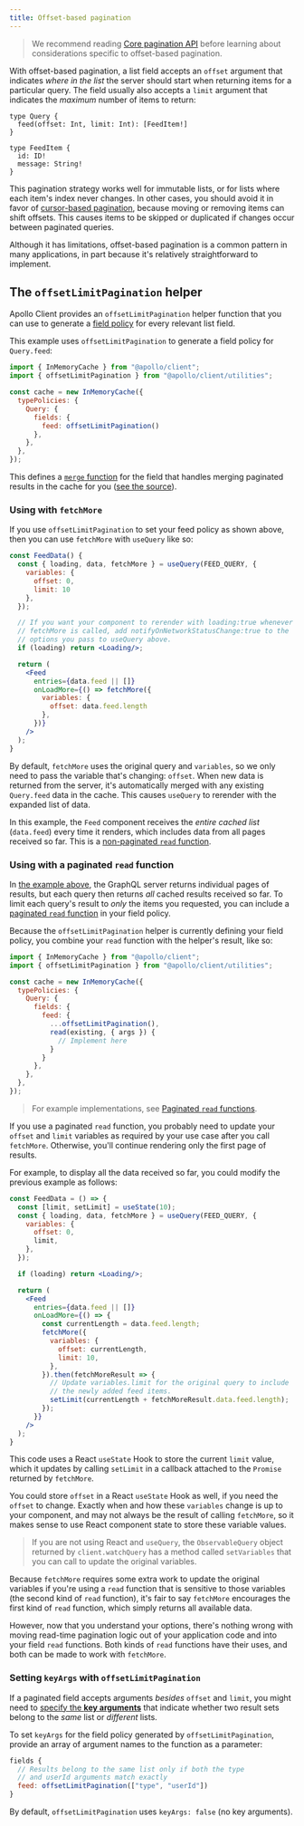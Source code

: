 ```yaml
---
title: Offset-based pagination
---
```


> We recommend reading [Core pagination API](./core-api) before learning about considerations specific to offset-based pagination.

With offset-based pagination, a list field accepts an `offset` argument that indicates _where in the list_ the server should start when returning items for a particular query. The field usually also accepts a `limit` argument that indicates the _maximum_ number of items to return:

```graphql{2}
type Query {
  feed(offset: Int, limit: Int): [FeedItem!]
}

type FeedItem {
  id: ID!
  message: String!
}
```

This pagination strategy works well for immutable lists, or for lists where each item's index never changes. In other cases, you should avoid it in favor of [cursor-based pagination](./cursor-based/), because moving or removing items can shift offsets. This causes items to be skipped or duplicated if changes occur between paginated queries.

Although it has limitations, offset-based pagination is a common pattern in many applications, in part because it's relatively straightforward to implement.

## The `offsetLimitPagination` helper

Apollo Client provides an `offsetLimitPagination` helper function that you can use to generate a [field policy](../caching/cache-field-behavior/) for every relevant list field.

This example uses `offsetLimitPagination` to generate a field policy for `Query.feed`:

```js{2,8}:title=index.js
import { InMemoryCache } from "@apollo/client";
import { offsetLimitPagination } from "@apollo/client/utilities";

const cache = new InMemoryCache({
  typePolicies: {
    Query: {
      fields: {
        feed: offsetLimitPagination()
      },
    },
  },
});
```

This defines a [`merge` function](../caching/cache-field-behavior/#the-merge-function) for the field that handles merging paginated results in the cache for you ([see the source](https://github.com/apollographql/apollo-client/blob/main/src/utilities/policies/pagination.ts#L33-L49)).



### Using with `fetchMore`

If you use `offsetLimitPagination` to set your feed policy as shown above, then you can use `fetchMore` with `useQuery` like so:

```jsx{17-21}:title=FeedData.jsx
const FeedData() {
  const { loading, data, fetchMore } = useQuery(FEED_QUERY, {
    variables: {
      offset: 0,
      limit: 10
    },
  });

  // If you want your component to rerender with loading:true whenever
  // fetchMore is called, add notifyOnNetworkStatusChange:true to the
  // options you pass to useQuery above.
  if (loading) return <Loading/>;

  return (
    <Feed
      entries={data.feed || []}
      onLoadMore={() => fetchMore({
        variables: {
          offset: data.feed.length
        },
      })}
    />
  );
}
```

By default, `fetchMore` uses the original query and `variables`, so we only need to pass the variable that's changing: `offset`. When new data is returned from the server, it's automatically merged with any existing `Query.feed` data in the cache. This causes `useQuery` to rerender with the expanded list of data.

In this example, the `Feed` component receives the _entire cached list_ (`data.feed`) every time it renders, which includes data from all pages received so far. This is a [non-paginated `read` function](./core-api/#non-paginated-read-functions).

### Using with a paginated `read` function

In [the example above](#using-with-fetchmore), the GraphQL server returns individual pages of results, but each query then returns _all_ cached results received so far. To limit each query's result to _only_ the items you requested, you can include a [paginated `read` function](./core-api/#paginated-read-functions) in your field policy.

Because the `offsetLimitPagination` helper is currently defining your field policy, you combine your `read` function with the helper's result, like so:

```js{8-13}:title=index.js
import { InMemoryCache } from "@apollo/client";
import { offsetLimitPagination } from "@apollo/client/utilities";

const cache = new InMemoryCache({
  typePolicies: {
    Query: {
      fields: {
        feed: {
          ...offsetLimitPagination(),
          read(existing, { args }) {
            // Implement here
          }
        }
      },
    },
  },
});
```

> For example implementations, see [Paginated `read` functions](./core-api/#paginated-read-functions).

If you use a paginated `read` function, you probably need to  update your `offset` and `limit` variables as required by your use case after you call `fetchMore`. Otherwise, you'll continue rendering only the first page of results.

For example, to display all the data received so far, you could modify the previous example as follows:

```jsx
const FeedData = () => {
  const [limit, setLimit] = useState(10);
  const { loading, data, fetchMore } = useQuery(FEED_QUERY, {
    variables: {
      offset: 0,
      limit,
    },
  });

  if (loading) return <Loading/>;

  return (
    <Feed
      entries={data.feed || []}
      onLoadMore={() => {
        const currentLength = data.feed.length;
        fetchMore({
          variables: {
            offset: currentLength,
            limit: 10,
          },
        }).then(fetchMoreResult => {
          // Update variables.limit for the original query to include
          // the newly added feed items.
          setLimit(currentLength + fetchMoreResult.data.feed.length);
        });
      }}
    />
  );
}
```

This code uses a React `useState` Hook to store the current `limit` value, which it updates by calling `setLimit` in a callback attached to the `Promise` returned by `fetchMore`.

You could store `offset` in a React `useState` Hook as well, if you need the `offset` to change. Exactly when and how these `variables` change is up to your component, and may not always be the result of calling `fetchMore`, so it makes sense to use React component state to store these variable values.

> If you are not using React and `useQuery`, the `ObservableQuery` object returned by `client.watchQuery` has a method called `setVariables` that you can call to update the original variables.

Because `fetchMore` requires some extra work to update the original variables if you're using a `read` function that is sensitive to those variables (the second kind of `read` function), it's fair to say `fetchMore` encourages the first kind of `read` function, which simply returns all available data.

However, now that you understand your options, there's nothing wrong with moving read-time pagination logic out of your application code and into your field `read` functions. Both kinds of `read` functions have their uses, and both can be made to work with `fetchMore`.

### Setting `keyArgs` with `offsetLimitPagination`

If a paginated field accepts arguments _besides_ `offset` and `limit`, you might need to [specify the **key arguments**](./key-args/) that indicate whether two result sets belong to the _same_ list or _different_ lists.

To set `keyArgs` for the field policy generated by `offsetLimitPagination`, provide an array of argument names to the function as a parameter:

```js
fields {
  // Results belong to the same list only if both the type
  // and userId arguments match exactly
  feed: offsetLimitPagination(["type", "userId"])
}
```

By default, `offsetLimitPagination` uses `keyArgs: false` (no key arguments).

